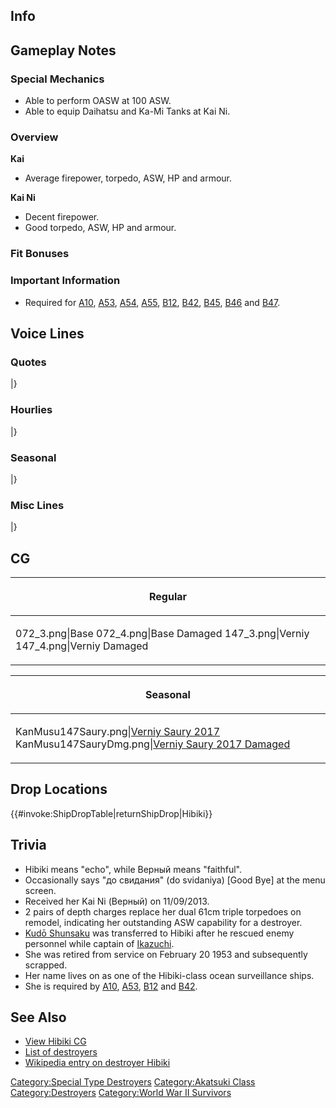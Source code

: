 ==Info==
{{KanmusuInfo|ID=072}}
{{KanmusuInfo|ID=072a}}
{{KanmusuInfo|ID=147}}

==Gameplay Notes==
===Special Mechanics===
* Able to perform OASW at 100 ASW.
* Able to equip Daihatsu and Ka-Mi Tanks at Kai Ni.

===Overview===
'''Kai'''
* Average firepower, torpedo, ASW, HP and armour.  

'''Kai Ni'''
* Decent firepower.
* Good torpedo, ASW, HP and armour.

===Fit Bonuses===
{{:{{BASEPAGENAME}}/Equipment Bonuses}}
{{clear}}

===Important Information===
* Required for [[Quests#A10|A10]], [[Quests#A53|A53]], [[Quests#A54|A54]], [[Quests#A55|A55]], [[Quests#B12|B12]], [[Quests#B42|B42]], [[Quests#B45|B45]], [[Quests#B46|B46]] and [[Quests#B47|B47]].

==Voice Lines==
===Quotes===
{{ShipquoteHeader}}
{{ShipquoteKai
|scenario = Introduction
|origin = 響だよ。その活躍ぶりから、不死鳥の通り名もあるよ
|translation = I'm Hibiki. I'm also called "The Phoenix" because of exploits.<ref>She was seriously damaged 3 times and still survived the war.</ref>
|audio = HibikiIntro.ogg
}}
{{ShipquoteKai
|scenario = Introduction
|kai2 = yes
|origin = ひび…Верный だ。信頼できると言う意味の名なんだ
|translation = I'm Hibi-- Verniy. It's a name that means "Faithful".<ref>Verniy means 'faithful' in Russian.</ref>
|audio = Verniy_1.ogg
}}
{{ShipquoteKai
|scenario = Library
|origin = 数ある特型駆逐艦の中で、最後まで生き残ったのが、響。
転戦の後、あの大和水上特攻時には修理で同行できなかったんだ。
賠償艦としてソ連に引き渡され「信頼できる」という意味の艦名になったんだ。
|translation = Out of all the Special Type destroyers; I'm the lone survivor, Hibiki.<ref>Out of the Fubuki, Ayanami and Akatsuki-classes (the Special Type destroyers), she was the only one to survive.</ref>
After fighting in many battles, I wasn't able to accompany Yamato on her suicide attack because I was undergoing repairs.<ref>After being torpedoed by the [https://en.wikipedia.org/wiki/USS_Hake_(SS-256) USS Hake], she was in Yokosuka for repairs and missed participating in [https://en.wikipedia.org/wiki/Operation_Ten-Go Operation Ten-Go].</ref>
I was a repatriation ship and then I was handed over to the Soviet Union and given a name meaning "Faithful"<ref>After the war, she ferried Japanese troops back home then was handed over to the USSR in 1947.</ref>
|audio = HibikiLibrary.ogg
}}
{{ShipquoteKai
|scenario = Secretary 1
|origin = 司令官、何だい？
|translation = What is it Commander?
|audio = HibikiPort1.ogg
}}
{{ShipquoteKai
|scenario = Secretary 1
|kai2 = yes
|origin = 司令官、大丈夫か？
|translation = Are you alright Commander?
|audio = Verniy_2.ogg
}}
{{ShipquoteKai
|scenario = Secretary 2
|origin = 司令官、作戦命令を。
|translation = Your orders Commander.
|audio = HibikiPort3.ogg
}}
{{ShipquoteKai
|scenario = Secretary 3
|origin = そろそろ戻ってもいいかな。
|translation = I can I go back soon?
|audio = HibikiPort2.ogg
}}
{{ShipquoteKai
|scenario = Secretary 3
|kai2 = yes
|origin = до свидания.
|translation = Goodbye.<ref>Pronounced 'do svidaniya'.</ref>
|audio = Verniy_4.ogg
}}
{{ShipquoteKai
|scenario = Secretary Idle
|kai2 = yes
|origin = 大丈夫だよ。私は一人でも。
|translation = I'm fine. I'm used to being alone.<ref>She was the only one of her sisters to survive.</ref>
|audio = Verniy_29.ogg
}}
{{ShipquoteKai
|scenario = Secretary (Married)
|origin = 司令官、疲れてない？
|translation = Aren't you tired Commander?
|audio = Hibiki After Marriage.ogg
}}
{{ShipquoteKai
|scenario = Wedding
|origin = 司令官、愛とか恋とかって…なんのことなんだ…？　えっ？教えてくれるのか？
|translation = I wonder... what are things like love and affection Commander...? Eh? You'll teach me?<ref>Ai (愛) meaning affection and koi (恋) meaning specifically romantic love.</ref>
|audio = Hibiki Married.ogg
}}
{{ShipquoteKai
|scenario = Player's Score
|origin = 司令官に連絡みたいだよ。
|translation = Looks like a message for you Commander.
|audio = HibikiScore.ogg
}}
{{ShipquoteKai
|scenario = Joining the Fleet
|origin = 了解、響、出撃する。
|translation = Roger, Hibiki, sortieing.
|audio = Hibiki-Joining_A_Fleet.ogg
}}
{{ShipquoteKai
|scenario = Joining the Fleet
|kai2 = yes
|origin = 了解、Верный、出撃する
|translation = Roger, Verniy, sortieing.
|audio = Verniy_13.ogg
}}
{{ShipquoteKai
|scenario = Equipment 1
|origin = Хорошо、こいつは力を感じる。<ref>Shared with Supply before Verniy.</ref>
|translation = Wonderful, I can feel the power flowing from this.<ref>Pronounced 'Harasho'.</ref>
|audio = HibikiEquip1.ogg
}}
{{ShipquoteKai
|scenario = Equipment 1
|kai2 = yes
|origin = Хорошо… これは信頼できる。
|translation = Wonderful... I can rely on this.
|audio = Verniy_9.ogg
}}
{{ShipquoteKai
|scenario = Equipment 2
|origin = ほぅ、これはいいな…Спасибо.
|translation = Oh, this is nice... thanks.<ref>Pronounced 'spasiba'.</ref>
|audio = HibikiEquip2.ogg
}}
{{ShipquoteKai
|scenario = Equipment 2
|kai2 = yes
|origin = いいな…Спасибо.
|translation = Nice... thanks.
|audio = Verniy_10.ogg
}}
{{ShipquoteKai
|scenario = Equipment 3
|origin = やるさ。
|translation = I can do this.
|audio = HibikiExpedition.ogg
}}
{{ShipquoteKai
|scenario = Equipment 3
|kai2 = yes
|origin = Ура!
|translation = Hurrah!<ref>Pronounced 'ura'.</ref>
|audio = Verniy_26.ogg
}}
{{ShipquoteKai
|scenario = Supply
|kai2 = yes
|origin = Спасибо.
|translation = Thanks.
|audio = Verniy_27.ogg
}}
{{ShipquoteKai
|scenario = Docking (Minor Damage)
|origin = 治してくるね。
|translation = I'll go get fixed up.
|audio = HibikiRepairMinor.ogg
}}
{{ShipquoteKai
|scenario = Docking (Minor Damage)
|kai2 = yes
|origin = Спасибо.
|translation = Thanks.
|audio = Verniy_11.ogg
}}
{{ShipquoteKai
|scenario = Docking (Major Damage)
|origin = 不死鳥の秘密は、修理のタイミングにもあるんだよ。
|translation = The secret of the Phoenix is in the timing of my repairs.
|audio = HibikiRepairMajor.ogg
}}
{{ShipquoteKai
|scenario = Construction
|origin = 新戦力が加わった様だね。
|translation = Looks like some new forces have been added.
|audio = HibikiConstruction.ogg
}}
{{ShipquoteKai
|scenario = Returning from Sortie
|origin = 艦隊が戻ってきたね。お疲れ。
|translation = The fleet has returned. Good work.
|audio = HibikiReturn.ogg
}}
{{ShipquoteKai
|scenario = Starting a Sortie
|origin = 不死鳥の名は伊達じゃない。出るよ。
|translation = I'm not called The Phoenix for no reason. I'm off.
|audio = HibikiSortie.ogg
}}
{{ShipquoteKai
|scenario = Starting a Sortie
|kai2 = yes
|origin = 信頼の名は伊達じゃない、出るよ。
|translation = My name doesn't mean faithful for no reason. I'm off.
|audio = Verniy_14.ogg
}}
{{ShipquoteKai
|scenario = Starting a Battle
|origin = さて、やりますか。
|translation = Well then, shall we do this.
|audio = HibikiBattleStart.ogg
}}
{{ShipquoteKai
|scenario = Attack
|origin = 無駄だね。
|translation = It's useless.
|audio = HibikiAttack.ogg
}}
{{ShipquoteKai
|scenario = Night Battle Attack
|origin = 遅いよ。
|translation = You're too late.
|audio = HibikiNightAttack.ogg
}}
{{ShipquoteKai
|scenario = Night Battle Attack
|kai2 = yes
|origin = Хорошо.
|translation = Wonderful.
|audio = Verniy_17.ogg
}}
{{ShipquoteKai
|scenario = Night Battle
|origin = Ура!
|translation = Hurrah!
|audio = HibikiNightBattle.ogg
}}
{{ShipquoteKai
|scenario = MVP
|origin = 勝利か、いい響きだな。嫌いじゃない。
|translation = Victory? That sounds good. I don't dislike it.<ref>Her name (響) can be used to refer to the quality of a sound. She's saying that the word 'victory' sounds good.</ref>
|audio = HibikiMVP.ogg
}}
{{ShipquoteKai
|scenario = Minor Damage 1
|origin = くっ…
|translation = Guh...
|audio = HibikiHitMinor1.ogg
}}
{{ShipquoteKai
|scenario = Minor Damage 2
|origin = 沈まんさ…
|translation = I won't sink...
|audio = HibikiHitMinor2.ogg
}}
{{ShipquoteKai
|scenario = Major Damage
|origin = 流石にこれは、恥ずかしいな…
|translation = This is really quite embarrassing...
|audio = HibikiHitMajor.ogg
}}
{{ShipquoteKai
|scenario = Sunk
|origin = 私の最後の名はВерный だ…до свидания.
|translation = My final name is Verniy... Goodbye...<ref>She was actually renamed again to Dekabrist after the [https://en.wikipedia.org/wiki/Decembrist_revolt Decembrist Revolt]. However, she didn't see active service after the 2nd renaming and was just a floating barracks.</ref>
|audio = HibikiSink.ogg
}}
{{ShipquoteKai
|scenario = Sunk
|kai2 = yes
|origin = 私の本当の名は響…до свидания…さよなら…。
|translation = My real name is Hibiki... Goodbye... see you...
|audio = Verniy_22.ogg
}}
|} <references/>

{{clear}}

===Hourlies===
{{ShipquoteHeader | type = hourly}}
{{ShipquoteKai
|scenario = 00:00 
|origin = полночь…失礼、マルマルマルマル。
|translation = Midnight... Excuse me, 0000.<ref>Pronounced 'Polnoch'.</ref>
|audio = Verniy_30.ogg
}}
{{ShipquoteKai
|scenario = 01:00 
|origin = マルヒトマルマル。深夜だね。
|translation = 0100. It's really late huh.
|audio = Verniy_31.ogg
}}
{{ShipquoteKai
|scenario = 02:00 
|origin = マルフタマルマル。静かな海は…嫌いじゃない。
|translation = 0200. I don't mind... calm seas.
|audio = Verniy_32.ogg
}}
{{ShipquoteKai
|scenario = 03:00 
|origin = マルサンマルマル。眠かったらどうぞ。私の膝を貸そうか。
|translation = 0200. If you feel sleepy feel free to sleep. I'll lend you my lap.
|audio = Verniy_33.ogg
}}
{{ShipquoteKai
|scenario = 04:00 
|origin = マルヨンマルマル。私は任務中に眠くならない。
|translation = 0400. I won't fall asleep during missions.
|audio = Verniy_34.ogg
}}
{{ShipquoteKai
|scenario = 05:00 
|origin = マルゴーマルマル。空の色が変わる頃だ。…綺麗だな。
|translation = 0500. It's the time where the sky changes color. ... How beautiful.
|audio = Verniy_35.ogg
}}
{{ShipquoteKai
|scenario = 06:00 
|origin = マルロクマルマル。司令官、悪いがちょっと重い…。
|translation = 0600. Sorry but you're a bit heavy Commander...
|audio = Verniy_36.ogg
}}
{{ShipquoteKai
|scenario = 07:00 
|origin = マルナナマルマル、朝だ。朝食を摂ろう。
|translation = 0700. It's morning. Let's have breakfast.
|audio = Verniy_37.ogg
}}
{{ShipquoteKai
|scenario = 08:00 
|origin = マルハチマルマル。任務を始めようか。
|translation = 0800. Shall we start the missions?
|audio = Verniy_38.ogg
}}
{{ShipquoteKai
|scenario = 09:00 
|origin = マルキュウマルマル。艦隊に、遠征の指示を。
|translation = 0900. Please give the fleet instructions for expeditions.
|audio = Verniy_39.ogg
}}
{{ShipquoteKai
|scenario = 10:00 
|origin = ヒトマルマルマル。司令官、残った艦は、私が引き受けよう。
|translation = 1000. I'll take charge of the remaining ships Commander.
|audio = Verniy_40.ogg
}}
{{ShipquoteKai
|scenario = 11:00 
|origin = ヒトヒトマルマル。皆を連れて、演習してこようか。
|translation = 1100. Shall we take everyone on exercises?
|audio = Verniy_41.ogg
}}
{{ShipquoteKai
|scenario = 12:00 
|origin = полдень…失礼、ヒトフタマルマル。気を抜くと言葉が…。気をつける。
|translation = Noon... Excuse me, 1200. I let my mind wander... I'll be more careful.<ref>Pronounced 'Polden'.</ref>
|audio = Verniy_42.ogg
}}
{{ShipquoteKai
|scenario = 13:00 
|origin = ヒトサンマルマル。今日のランチは…ハイ、これ。пирожкиだ。
|translation = 1300. Today's lunch is... Here, have this. It's pirozhki.<ref>[https://en.wikipedia.org/wiki/Pirozhki Pirozhki] is a stuffed bun.</ref>
|audio = Verniy_43.ogg
}}
{{ShipquoteKai
|scenario = 14:00 
|origin = ヒトヨンマルマル。午後の艦隊勤務を始めよう。疲れてはいない。
|translation = 1400. Let's start with the afternoon's fleet duties. I'm not tired at all.
|audio = Verniy_44.ogg
}}
{{ShipquoteKai
|scenario = 15:00 
|origin = ヒトゴーマルマル。引き続き、訓練だ。疲労の溜まっている艦は休ませよう。
|translation = 1500. Let's continue with training. Those who are fatigued can rest.
|audio = Verniy_45.ogg
}}
{{ShipquoteKai
|scenario = 16:00 
|origin = ヒトロクマルマル。全艦隊戻ったら、反省会だ。
|translation = 1600. We'll have a debriefing when the rest of the fleet returns.
|audio = Verniy_46.ogg
}}
{{ShipquoteKai
|scenario = 17:00 
|origin = ヒトナナマルマル。司令官、さぁ皆に一言を。
|translation = 1700. Now Commander, a word to everyone please.
|audio = Verniy_47.ogg
}}
{{ShipquoteKai
|scenario = 18:00 
|origin = ヒトハチマルマル。何？司令官。これから演習の予定だけど。
|translation = What is it Commander? I'm preparing for exercises right now.
|audio = Verniy_48.ogg
}}
{{ShipquoteKai
|scenario = 19:00 
|origin = ヒトキュウマルマル。訓練がきついって？それは済まなかった。
|translation = 1900. The training was too hard? Sorry for that.
|audio = Verniy_49.ogg
}}
{{ShipquoteKai
|scenario = 20:00 
|origin = フタマルマルマル。司令官、カレーは…ちょっとわからない。
|translation = 2000. I don't know... how to make curry Commander.
|audio = Verniy_50.ogg
}}
{{ShipquoteKai
|scenario = 21:00 
|origin = フタヒトマルマル。今夜はБорщでどう？私のは美味い。
|translation = 2100. How about borscht for tonight? My borscht is delicious.<ref>[https://en.wikipedia.org/wiki/Borscht Borscht] is a soup from eastern Europe.</ref>
|audio = Verniy_51.ogg
}}
{{ShipquoteKai
|scenario = 22:00 
|origin = フタフタマルマル。Борщ、皆も喜んでくれた。嬉しいな。
|translation = 2200. Everyone liked the borscht. I'm glad.
|audio = Verniy_52.ogg
}}
{{ShipquoteKai
|scenario = 23:00 
|origin = フタサンマルマル。司令官、今日も一日、お疲れ様。
|translation = 2300. Thank you for all your hard work everyday Commander.
|audio = Verniy_53.ogg
}}
|} <references/>

{{clear}}

===Seasonal===
{{SeasonalHeaderOld}}
{{SeasonalQuote
|scenario = [[Seasonal/Valentine%27s_Day_2016|Valentine’s Day 2016]]
|origin = 司令官、ロシア風チョコ、あげる。どこがロシア風かって？それは…内緒だ。
|translation =	Here’s some Russian-style chocolate for you, Commander. What’s Russian about them? That’s… a secret.
|audio = Hibiki_Valentine_Sec1.ogg
|notes = 
}}
{{SeasonalQuote
|scenario = [[Seasonal/White_Day_2016|White Day 2016]]
|origin = 司令官、これは何だい？…お返し？Спасибо、いただくよ。
|translation =	What’s this, Commander? …A return gift? Thank you, I accept.
|audio = Hibiki_White_Day_2016.ogg
|notes = 
}}
{{SeasonalQuote
|scenario = [[Seasonal/Coming_of_Spring_2016|Spring 2016]]
|origin = 春か？春はいいな。いつだって、春の来ない、冬はない。Хорошо。
|translation =	It’s spring. Spring is great. There will never be winter if spring doesn’t come. Wonderful.
|audio = Hibiki_Spring_2016_Sec1.ogg
|notes = 
}}
{{SeasonalQuote
|scenario = [[Seasonal/Third_Anniversary|3rd Anniversary]]
|origin = 司令官、艦隊と我が第六駆逐隊は、三周年だ。Xорошо。さすがにこれは、うれしいな。
|translation =	It’s the fleet’s and our 6th Destroyer Division’s 3rd Anniversary, Commander. Wonderful. Of course I’m happy.
|audio = Hibiki_3rd_Anniversary_Sec1.mp3
|notes = 
}}
{{SeasonalQuote
|scenario = [[Seasonal/Rainy_Season_2016|Rainy Season 2016]]
|origin = 電のてるてる坊主、いいな。かわいい。暁のそれは…なんだい？怪獣？
|translation =	Inazuma’s teruteru bouzu is nice. It’s cute. Akatsuki’s is… What’s that? A monster?
|audio = Hibiki_Rainy_Season_2016_Sec1.mp3
|notes = 
}}
{{SeasonalQuote
|scenario = [[Seasonal/Summer_2016|Midsummer 2016]]
|origin = 暁、防波堤をもっと高く作らないと。あぁ…また作ればいいさ。手伝おう。
|translation =	You need to make the breakwater higher, Akatsuki. Ah… We can just remake it. I’ll help.
|audio = Hibiki_Sec1_Midsummer_2016.ogg
|notes = 
}}
{{SeasonalQuote
|scenario = [[Seasonal/Autumn_2016|Autumn 2016]]
|origin = 秋…浴衣…いや、別に羨ましいとか、そういうのはない。でも…見るのは好きだ。
|translation =	Autumn… yukata… No, I’m not jealous of that or anything. But… I like looking.
|audio = Hibiki_Autumn_2016_Sec1.mp3
|notes = 
}}
{{SeasonalQuote
|scenario = [[Seasonal/Saury_2016|Saury Festival 2016]]
|origin = 秋刀魚漁支援任務、了解。響、出る。Ура!!
|translation =	A saury fishing support mission, roger. Hibiki, heading out. Hurrah!!
|audio = Hibiki_Sec1_Saury_2016.mp3
|notes = As Hibiki
}}
{{SeasonalQuote
|scenario = [[Seasonal/Saury_2016|Saury Festival 2016]]
|origin = 秋刀魚漁支援任務、了解。Верный、出る。Ура!!
|translation =	A saury fishing support mission, roger. Verniy, heading out. Hurrah!!
|audio = Verniey_Sec1_Saury_2016.mp3
|notes = As Verniy
}}
{{SeasonalQuote
|scenario = [[Seasonal/Christmas_2016|Christmas 2016]]
|origin = この鶏肉には、力を感じる…。ターキーというのか… Xорошо。
|translation =	I can feel the energy of this poultry… So it’s called “turkey”… Wonderful.
|audio = Hibiki_Christmas_2016_Sec1.mp3
|notes = 
}}
{{SeasonalQuote
|scenario = [[Seasonal/Setsubun_2017|Setsubun 2017]]
|origin = 暁、本当に鬼をやるのか？そうか。これはお面。さて、やりますか？Ура!
|translation =	You sure you’re going to be the Oni, Akatsuki? I see. Here’s your mask. Now, shall we do this? Hurrah!
|audio = Hibiki_Setsubun_2017.mp3
|notes = 
}}
|}<references/>

{{clear}}

===Misc Lines===
{{SeasonalHeaderOld}}
{{SeasonalQuote
|scenario = [[Spring 2019 Event]]
|origin = 両舷いっぱい…Ура! 
|translation =	Full speed ahead... Hurrah!
|audio =Hibiki-FriendFleet.mp3
|notes = Friend Fleet Line
}}
|}<references/>

{{clear}}

==CG==
{| class="mw-collapsible mw-collapsed wikitable" style="width: 100%;"
!Regular
|-
|<gallery>
072_3.png|Base
072_4.png|Base Damaged
147_3.png|Verniy
147_4.png|Verniy Damaged
</gallery>
|}

{| class="mw-collapsible mw-collapsed wikitable" style="width: 100%;"
!Seasonal
|-
|<gallery>
KanMusu147Saury.png|[[Seasonal/Saury_2017|Verniy Saury 2017]]
KanMusu147SauryDmg.png|[[Seasonal/Saury_2017|Verniy Saury 2017 Damaged]]
</gallery>
|}

==Drop Locations==
{{#invoke:ShipDropTable|returnShipDrop|Hibiki}}

==Trivia==
*Hibiki means "echo", while Верный means "faithful".
*Occasionally says "до свидания" (do svidaniya) [Good Bye] at the menu screen.
*Received her Kai Ni (Верный) on 11/09/2013.
*2 pairs of depth charges replace her dual 61cm triple torpedoes on remodel, indicating her outstanding ASW capability for a destroyer.
*[[wikipedia:Shunsaku Kudō|Kudō Shunsaku]] was transferred to Hibiki after he rescued enemy personnel while captain of [[Ikazuchi]].
*She was retired from service on February 20 1953 and subsequently scrapped.
*Her name lives on as one of the Hibiki-class ocean surveillance ships. <!-- Is this ship still in service? -->
*She is required by [[Quests#A10|A10]], [[Quests#A53|A53]], [[Quests#B12|B12]] and [[Quests#B42|B42]].

==See Also==
*[[{{PAGENAMEE}}/Gallery|View Hibiki CG]]
*[[EliteDD|List of destroyers]]
*[[wikipedia:Japanese_destroyer_Hibiki|Wikipedia entry on destroyer Hibiki]]

{{shiplist}}
[[Category:Special Type Destroyers]]
[[Category:Akatsuki Class]]
[[Category:Destroyers]]
[[Category:World War II Survivors]]